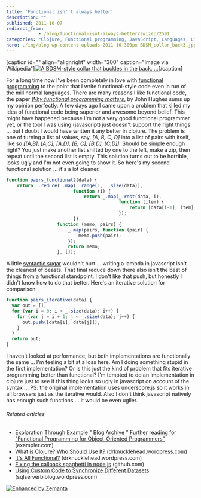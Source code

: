 ```yaml
---
title: 'Functional isn''t always better'
description: ""
published: 2011-10-07
redirect_from: 
            - /blog/functional-isnt-always-better/swizec/2591
categories: "Clojure, Functional programming, JavaScript, Languages, Lisp, Programming, Uncategorized"
hero: ./img/blog-wp-content-uploads-2011-10-300px-BDSM_collar_back3.jpg
---
```

\[caption id=&quot;&quot; align=&quot;alignright&quot; width=&quot;300&quot; caption=&quot;Image via Wikipedia&quot;][![A BDSM-style collar that buckles in the back. ...](./img/blog-wp-content-uploads-2011-10-300px-BDSM_collar_back3.jpg "A BDSM-style collar that buckles in the back. ...")](http://commons.wikipedia.org/wiki/File:BDSM_collar_back.jpg)\[/caption]

For a long time now I&#x27;ve been completely in love with [functional programming](http://en.wikipedia.org/wiki/Functional_programming "Functional programming") to the point that I write functional-style code even in run of the mill normal languages. There are many reasons I like functional code, the paper _[Why functional programming matters](http://www.cse.chalmers.se/~rjmh/Papers/whyfp.html)_, by John Hughes sums up my opinion perfectly. A few days ago I came upon a problem that killed my idea of functional code being superior and awesome beyond belief. This might have happened because I&#x27;m not a very good functional programmer yet, or the tool I was using (javascript) just doesn&#x27;t support the right things ... but I doubt I would have written it any better in clojure. The problem is one of turning a list of values, say, _\[A, B, C, D]_ into a list of pairs with itself, like so _\[\[A,B], \[A,C], \[A,D], \[B, C], \[B,D], \[C,D]]._ Should be simple enough right? You just make another list shifted by one to the left, make a zip, then repeat until the second list is empty. This solution turns out to be horrible, looks ugly and I&#x27;m not even going to show it. So here&#x27;s my second functional solution ... it&#x27;s a lot cleaner.

```javascript
function pairs_functional2(data) {
    return _.reduce(_.map(_.range(1, _.size(data)),
                         function (i) {
                             return _.map(_.rest(data, i),
                                          function (item) {
                                              return [data[i-1], item];
                                          });
                         }),
                   function (memo, pairs) {
                       _.map(pairs, function (pair) {
                           memo.push(pair);
                       });
                       return memo;
                   }, []);
```

A little [syntactic sugar](http://en.wikipedia.org/wiki/Syntactic_sugar "Syntactic sugar") wouldn&#x27;t hurt ... writing a lambda in javascript isn&#x27;t the cleanest of beasts. That final reduce down there also isn&#x27;t the best of things from a functional standpoint. I don&#x27;t like that push, but honestly I didn&#x27;t know how to do that better. Here&#x27;s an iterative solution for comparison:

```javascript
function pairs_iterative(data) {
  var out = [];
  for (var i = 0; i < _.size(data); i++) {
    for (var j = i + 1; j < _.size(data); j++) {
      out.push([data[i], data[j]]);
    }
  }
  return out;
}
```

I haven&#x27;t looked at performance, but both implementations are functionally the same ... I&#x27;m feeling a bit at a loss here. Am I doing something stupid in the first implementation? Or is this just the kind of problem that fits iterative programming better than functional? I&#x27;m tempted to do an implementation in clojure just to see if this thing looks so ugly in javascript on account of the syntax ... PS: the original implementation uses underscore.js so it works in all browsers just as the iterative would. Also I don&#x27;t think javascript natively has enough such functions ... it would be even uglier.

###### Related articles

- [Exploration Through Example &quot; Blog Archive &quot; Further reading for &quot;Functional Programming for Object-Oriented Programmers&quot;](http://www.exampler.com/blog/2011/09/23/further-reading-for-functional-programming-for-object-oriented-programmers/) (exampler.com)
- [What is Clojure? Who Should Use It?](http://drknucklehead.wordpress.com/2011/10/02/what-is-clojure-who-should-use-it/) (drknucklehead.wordpress.com)
- [It&#x27;s All Functional?](http://drknucklehead.wordpress.com/2011/09/13/its-all-functional/) (drknucklehead.wordpress.com)
- [Fixing the callback spaghetti in node.js](https://github.com/koush/node/wiki/%22async%22-support-in-node.js) (github.com)
- [Using Custom Code to Synchronize Different Datasets](http://sqlserverbiblog.wordpress.com/2011/09/29/using-custom-code-to-synchronize-different-datasets/) (sqlserverbiblog.wordpress.com)

[![Enhanced by Zemanta](http://img.zemanta.com/zemified_e.png?x-id=5c60557d-32ea-42be-a3e9-35af7702a974)](http://www.zemanta.com/ "Enhanced by Zemanta")